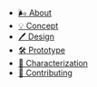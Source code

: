 - [<span class='icon'>🌬️</span> About](/)
- [<span class='icon'>💡</span> Concept](/concept)
- [<span class='icon'>🖊️</span> Design](/design)
- [<span class='icon'>🛠️</span> Prototype](/prototype)
- [<span class='icon'>📐</span> Characterization](/characterization)
- [<span class='icon'>👥</span> Contributing](/contributing)
